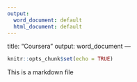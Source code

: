 ```yaml
---
output:
  word_document: default
  html_document: default
---
```

title: "Coursera"
output: word_document
---

```r
knitr::opts_chunk$set(echo = TRUE)
```


This is a markdown file
